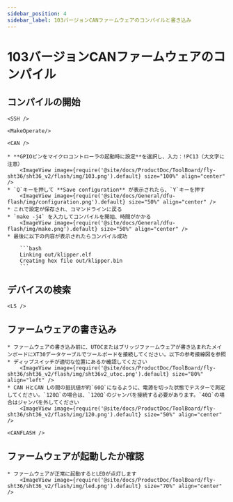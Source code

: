 ```yaml
---
sidebar_position: 4
sidebar_label: 103バージョンCANファームウェアのコンパイルと書き込み
---
```




# 103バージョンCANファームウェアのコンパイル

## コンパイルの開始

    <SSH />

    <MakeOperate/>

    <CAN />

    * **GPIOピンをマイクロコントローラの起動時に設定**を選択し、入力：!PC13（大文字に注意）
        <ImageView image={require('@site/docs/ProductDoc/ToolBoard/fly-sht36/sht36_v2/flash/img/103.png').default} size="100%" align="center" />
    * `Q`キーを押して **Save configuration** が表示されたら、`Y`キーを押す
        <ImageView image={require('@site/docs/General/dfu-flash/img/configuration.png').default} size="50%" align="center" />
    * これで設定が保存され、コマンドラインに戻る
    * `make -j4` を入力してコンパイルを開始、時間がかかる
        <ImageView image={require('@site/docs/General/dfu-flash/img/make.png').default} size="50%" align="center" />
    * 最後に以下の内容が表示されたらコンパイル成功

        ```bash
        Linking out/klipper.elf
        Creating hex file out/klipper.bin
        ```

## デバイスの検索

    <LS />


## ファームウェアの書き込み

    * ファームウェアの書き込み前に、UTOCまたはブリッジファームウェアが書き込まれたメインボードにXT30データケーブルでツールボードを接続してください。以下の参考接線図を参照
    * ディップスイッチが適切な位置にあるか確認してください
        <ImageView image={require('@site/docs/ProductDoc/ToolBoard/fly-sht36/sht36_v2/flash/img/sht36v2_utoc.png').default} size="80%" align="left" />
    * CAN HとCAN Lの間の抵抗値が約`60Ω`になるように、電源を切った状態でテスターで測定してください。`120Ω`の場合は、`120Ω`のジャンパを接続する必要があります。`40Ω`の場合はジャンパを外してください
        <ImageView image={require('@site/docs/ProductDoc/ToolBoard/fly-sht36/sht36_v2/flash/img/120.png').default} size="50%" align="center" />

    <CANFLASH />

## ファームウェアが起動したか確認

    * ファームウェアが正常に起動するとLEDが点灯します
        <ImageView image={require('@site/docs/ProductDoc/ToolBoard/fly-sht36/sht36_v2/flash/img/led.png').default} size="70%" align="center" />